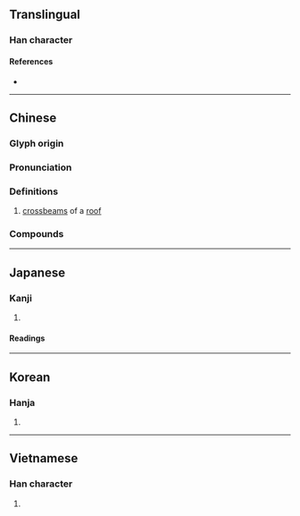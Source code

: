 {{also|航}}
{{character info/new}}
==Translingual==

===Han character===
{{Han char|rn=75|rad=木|as=06|sn=10|four=41921|canj=DHON|ids=⿰木行}}

====References====
* {{Han ref|kx=0525.010|dkj=14754|dj=0913.060|hdz=21201.090|uh=6841|ud=26689|bh=AEEC|bd=44780}}

----

==Chinese==
{{zh-forms}}

===Glyph origin===
{{Han etym}}

===Pronunciation===
{{zh-pron
|m=héng,háng
|c=haang4,hang4,hong4,hong6
|mc=y
|oc=y
|ma=
|cat=n
}}

===Definitions===
{{zh-hanzi}}

# [[crossbeam]]s of a [[roof]]

===Compounds===
{{zh-der||帆桁}}

----

==Japanese==

===Kanji===
{{ja-kanji|grade=|rs=木06}}

# {{defn|lang=ja|sort=木06}}

====Readings====
{{ja-readings
|on=こう
|kun=けた-
}}

----

==Korean==

===Hanja===
{{ko-hanja|hangeul=[[항]], [[형]]|eumhun=|rv=hang, hyeong|mr=hang, hyŏng|y=hang, hyeng}}

# {{defn|lang=ko|sort=木06}}

----

==Vietnamese==

===Han character===
{{vi-readings|rs=木06|hanviet=hành}}

# {{defn|lang=vi|sort=木06}}